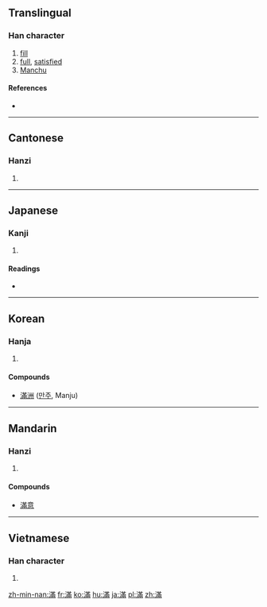 {{also|满|満}}
==Translingual==

===Han character===
{{Han char|rn=85|rad=水|as=11|sn=14|four=3412<sub>7</sub>|canj=水廿中月 (ETLB)|ids=⿰[[氵]][[㒼]]}}

# [[fill]]
# [[full]], [[satisfied]]
# [[Manchu]]

====References====
* {{Han ref|kx=0644.180|dkj=18099|dj=1052.030|hdz=31714.010|uh=6EFF|ud=28415|bh=BAA1|bd=47777}}

----

==Cantonese==

===Hanzi===
{{yue-hanzi|jyut=[[mun5]]|y=mun5|sim=满}}

# {{defn|lang=yue|sort=水11}}

----

==Japanese==

===Kanji===
{{ja-kanji|grade=|rs=水11}}

# {{defn|lang=ja|sort=水11}}

====Readings====
* {{ja-readings|on=[[まん]] (man), [[ばん]] (ban)|kun=[[みちる]] (michiru), [[みたす]] (mitasu)}}

----

==Korean==

===Hanja===
{{ko-hanja|hangeul=만|eumhun=|rv=man|mr=man|y=man}}

# {{defn|lang=ko|sort=水11}}

====Compounds====
* [[滿洲]] ([[만주]], Manju)

----

==Mandarin==

===Hanzi===
{{cmn-hanzi|sim=满|pin=[[mǎn]] ([[man3]])|wg=man<sup>3</sup>}}

# {{defn|lang=cmn|sort=水11}}

====Compounds====
* [[滿意]]

----

==Vietnamese==

===Han character===
{{vi-hantu|[[mãn]], [[mởn]], [[mớn]]|rs=水11}}

# {{defn|lang=vi|sort=水11}}

[[zh-min-nan:滿]]
[[fr:滿]]
[[ko:滿]]
[[hu:滿]]
[[ja:滿]]
[[pl:滿]]
[[zh:滿]]
